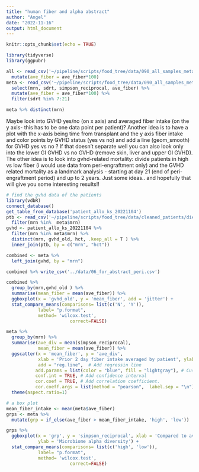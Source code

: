 ```yaml
---
title: "human fiber and alpha abstract"
author: "Angel"
date: "2022-11-16"
output: html_document
---
```


```r
knitr::opts_chunk$set(echo = TRUE)
```

```r
library(tidyverse) 
library(ggpubr)         
```

```r
all <- read_csv('~/pipeline/scripts/food_tree/data/090_all_samples_meta_p2d_fg9_dietall_genera34.csv') %>% 
  mutate(ave_fiber = ave_fiber*100) 
meta <- read_csv('~/pipeline/scripts/food_tree/data/090_all_samples_meta_p2d_fg9_dietall_genera34.csv') %>% 
  select(mrn, sdrt, simpson_reciprocal, ave_fiber) %>% 
  mutate(ave_fiber = ave_fiber*100) %>% 
  filter(sdrt %in% 7:21)

meta %>% distinct(mrn)
```

Maybe look into GVHD yes/no (on x axis) and averaged fiber intake (on the y axis- this has to be one data point per patient)?
Another idea is to have a plot with the x-axis being time from transplant and the y axis fiber intake and color points by GVHD status (yes vs no) and add a line (geom_smooth) for GVHD yes vs no ?
If that doesn’t separate well you can also look only into the lower GI GVHD vs no GVHD (remove skin, liver and upper GI GVHD).
The other idea is to look into gvhd-related mortality: divide patients in high vs low fiber (i would use data from peri-engraftment only) and the GVHD related mortality as a landmark analysis - starting at day 21 (end of peri-engraftment period) and up to 2 years. 
Just some ideas.. and hopefully that will give you some interesting results!!

```r
# find the gvhd data of the patients
library(vdbR)
connect_database()
get_table_from_database('patient_allo_ks_20221104')
ptb <- read_csv('~/pipeline/scripts/food_tree/data/cleaned_patients/diet_patients_97.csv') %>% 
  filter(mrn %in%  meta$mrn)
gvhd <- patient_allo_ks_20221104 %>% 
  filter(mrn %in% meta$mrn) %>% 
  distinct(mrn, gvhd_old, hct, .keep_all = T ) %>% 
  inner_join(ptb, by = c("mrn", "hct"))

combined <- meta %>% 
  left_join(gvhd, by = "mrn")

combined %>% write_csv('../data/06_for_abstract_peri.csv')

combined %>% 
  group_by(mrn,gvhd_old ) %>% 
  summarise(mean_fiber = mean(ave_fiber)) %>% 
  ggboxplot(x = 'gvhd_old', y = 'mean_fiber', add = 'jitter') +
  stat_compare_means(comparisons= list(c('N', 'Y')),
            label= "p.format",
            method= 'wilcox.test',
						correct=FALSE)
```


```r
meta %>% 
  group_by(mrn) %>% 
  summarise(ave_div = mean(simpson_reciprocal),
            mean_fiber = mean(ave_fiber)) %>% 
  ggscatter(x = 'mean_fiber', y = 'ave_div',
            xlab = 'Prior 2 day fiber intake averaged by patient', ylab = 'microbiome alpha diversity averaged by patient',
            add = "reg.line",  # Add regressin line
           add.params = list(color = "blue", fill = "lightgray"), # Customize line
           conf.int = TRUE, # Add confidence interval
           cor.coef = TRUE, # Add correlation coefficient.
           cor.coeff.args = list(method = "pearson",  label.sep = "\n")) +
  theme(aspect.ratio=1)
```

```r
# a box plot
mean_fiber_intake <- mean(meta$ave_fiber)
grps <- meta %>% 
  mutate(grp = if_else(ave_fiber > mean_fiber_intake, 'high', 'low'))

grps %>% 
  ggboxplot(x = 'grp', y = 'simpson_reciprocal', xlab = 'Compared to average prior 2 day fiber intake',
            ylab = 'Microbiome alpha diversity') +
  stat_compare_means(comparisons= list(c('high', 'low')),
            label= "p.format",
            method= 'wilcox.test',
						correct=FALSE)
```


